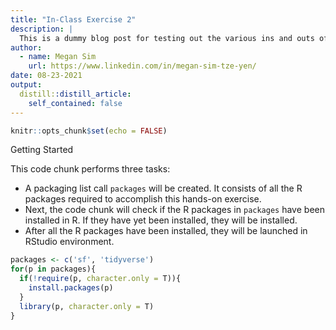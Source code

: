 ```yaml
---
title: "In-Class Exercise 2"
description: |
  This is a dummy blog post for testing out the various ins and outs of a Distill blog. In this hands-on exercise, I learned how to handle geospatial data in R by using the sf package.
author:
  - name: Megan Sim
    url: https://www.linkedin.com/in/megan-sim-tze-yen/
date: 08-23-2021
output:
  distill::distill_article:
    self_contained: false
---
```



```r
knitr::opts_chunk$set(echo = FALSE)
```
Getting Started

This code chunk performs three tasks:

- A packaging list call `packages` will be created.  It consists of all the R packages required to accomplish this hands-on exercise.
- Next, the code chunk will check if the R packages in `packages` have been installed in R. If they have yet been installed, they will be installed.
- After all the R packages have been installed, they will be launched in RStudio environment.

``` r
packages <- c('sf', 'tidyverse')
for(p in packages){
  if(!require(p, character.only = T)){
    install.packages(p)
  }
  library(p, character.only = T)
}
```

